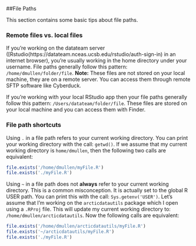##File Paths

This section contains some basic tips about file paths.

### Remote files vs. local files 
If you're working on the datateam server ([Rstudio(https://datateam.nceas.ucsb.edu/rstudio/auth-sign-in) in an internet browser), you're usually working in the home directory under your username.  File paths generally follow this pattern: `/home/dmullen/folder/file`. **Note:** These files are not stored on your local machine, they are on a remote server.  You can access them through remote SFTP software like Cyberduck.  

If you're working with your local RStudio app then your file paths generally follow this pattern: `/Users/datateam/folder/file`. These files are stored on your local machine and you can access them with Finder. 

### File path shortcuts 
Using `.` in a file path refers to your current working directory. You can print your working directory with the call: `getwd()`.  If we assume that my current working directory is `home/dmullen`, then the following two calls are equivalent: 
```r
file.exists('/home/dmullen/myFile.R')
file.exists('./myFile.R')
```

Using `~` in a file path does not **always** refer to your current working directory.  This is a common misconception.  It is actually set to the global R USER path.  You can print this with the call: `Sys.getenv('USER')`.  Let's assume that I'm working on the `arcticdatautils` package which I open using a `.RProj` file.  This will update my current working directory to: `/home/dmullen/arcticdatautils`.  Now the following calls are equivalent: 
```r
file.exists('/home/dmullen/arcticdatautils/myFile.R')
file.exists('~/arcticdatautils/myFile.R')
file.exists('./myFile.R')
```

